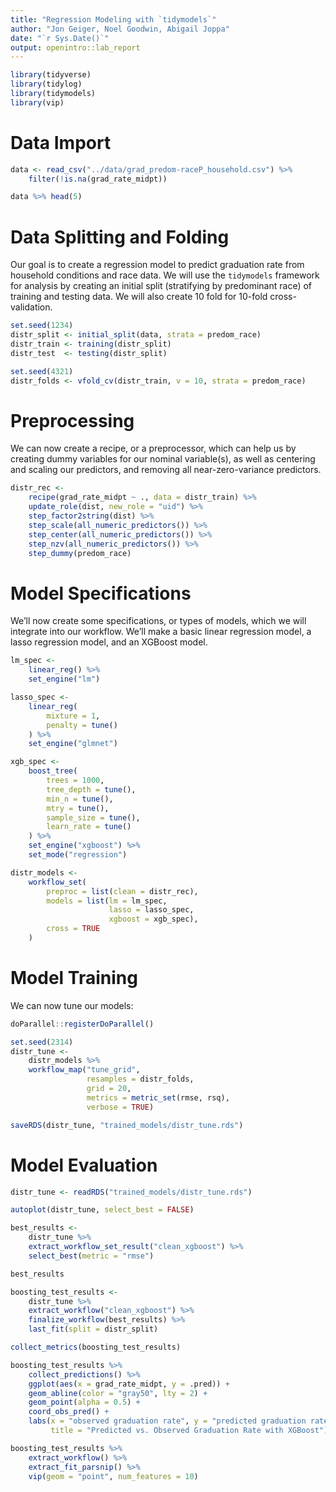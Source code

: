 ```yaml
---
title: "Regression Modeling with `tidymodels`"
author: "Jon Geiger, Noel Goodwin, Abigail Joppa"
date: "`r Sys.Date()`"
output: openintro::lab_report
---
```


```r
library(tidyverse)
library(tidylog)
library(tidymodels)
library(vip)
```

# Data Import

```r
data <- read_csv("../data/grad_predom-raceP_household.csv") %>%
    filter(!is.na(grad_rate_midpt))

data %>% head(5)
```

# Data Splitting and Folding

Our goal is to create a regression model to predict graduation rate from household conditions and race data. We will use the `tidymodels` framework for analysis by creating an initial split (stratifying by predominant race) of training and testing data. We will also create 10 fold for 10-fold cross-validation.

```r
set.seed(1234)
distr_split <- initial_split(data, strata = predom_race)
distr_train <- training(distr_split)
distr_test  <- testing(distr_split)

set.seed(4321)
distr_folds <- vfold_cv(distr_train, v = 10, strata = predom_race)
```

# Preprocessing

We can now create a recipe, or a preprocessor, which can help us by creating dummy variables for our nominal variable(s), as well as centering and scaling our predictors, and removing all near-zero-variance predictors. 

```r
distr_rec <- 
    recipe(grad_rate_midpt ~ ., data = distr_train) %>%
    update_role(dist, new_role = "uid") %>%
    step_factor2string(dist) %>%
    step_scale(all_numeric_predictors()) %>%
    step_center(all_numeric_predictors()) %>%
    step_nzv(all_numeric_predictors()) %>%
    step_dummy(predom_race)
```

# Model Specifications

We'll now create some specifications, or types of models, which we will integrate into our workflow. We'll make a basic linear regression model, a lasso regression model, and an XGBoost model. 

```r
lm_spec <- 
    linear_reg() %>%
    set_engine("lm")

lasso_spec <- 
    linear_reg(
        mixture = 1,
        penalty = tune() 
    ) %>%
    set_engine("glmnet")

xgb_spec <- 
    boost_tree(
        trees = 1000, 
        tree_depth = tune(),
        min_n = tune(),
        mtry = tune(),
        sample_size = tune(),
        learn_rate = tune()
    ) %>%
    set_engine("xgboost") %>%
    set_mode("regression")

distr_models <- 
    workflow_set(
        preproc = list(clean = distr_rec), 
        models = list(lm = lm_spec, 
                      lasso = lasso_spec, 
                      xgboost = xgb_spec), 
        cross = TRUE
    )
```

# Model Training

We can now tune our models: 

```r
doParallel::registerDoParallel()

set.seed(2314)
distr_tune <- 
    distr_models %>%
    workflow_map("tune_grid", 
                 resamples = distr_folds, 
                 grid = 20, 
                 metrics = metric_set(rmse, rsq), 
                 verbose = TRUE)

saveRDS(distr_tune, "trained_models/distr_tune.rds")
```

# Model Evaluation

```r
distr_tune <- readRDS("trained_models/distr_tune.rds")

autoplot(distr_tune, select_best = FALSE)

best_results <- 
    distr_tune %>%
    extract_workflow_set_result("clean_xgboost") %>%
    select_best(metric = "rmse")

best_results

boosting_test_results <- 
    distr_tune %>%
    extract_workflow("clean_xgboost") %>%
    finalize_workflow(best_results) %>%
    last_fit(split = distr_split)

collect_metrics(boosting_test_results)

boosting_test_results %>%
    collect_predictions() %>%
    ggplot(aes(x = grad_rate_midpt, y = .pred)) + 
    geom_abline(color = "gray50", lty = 2) + 
    geom_point(alpha = 0.5) + 
    coord_obs_pred() + 
    labs(x = "observed graduation rate", y = "predicted graduation rate", 
         title = "Predicted vs. Observed Graduation Rate with XGBoost")

boosting_test_results %>%
    extract_workflow() %>%
    extract_fit_parsnip() %>%
    vip(geom = "point", num_features = 10)
```

